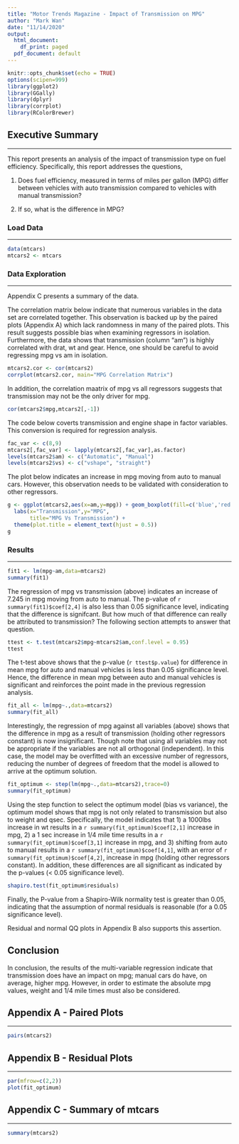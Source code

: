 ```yaml
---
title: "Motor Trends Magazine - Impact of Transmission on MPG"
author: "Mark Wan"
date: "11/14/2020"
output:
  html_document:
    df_print: paged
  pdf_document: default
---
```


```r
knitr::opts_chunk$set(echo = TRUE)
options(scipen=999)
library(ggplot2)
library(GGally)
library(dplyr)
library(corrplot)
library(RColorBrewer)

```

## **Executive Summary**
***
This report presents an analysis of the impact of transmission type on fuel efficiency. Specifically, this report addresses the questions,

1. Does fuel efficiency, measured in terms of miles per gallon (MPG) differ between vehicles with auto transmission compared to vehicles with manual transmission?

2. If so, what is the difference in MPG?

### **Load Data**
***
```r
data(mtcars)
mtcars2 <- mtcars
```

### **Data Exploration**
***
Appendix C presents a summary of the data.

The correlation matrix below indicate that numerous variables in the data set are correlated together. This observation is backed up by the paired plots (Appendix A) which lack randomness in many of the paired plots. This result suggests possible bias when examining regressors in isolation. Furthermore, the data shows that transmission (column "am") is highly correlated with drat, wt and gear. Hence, one should be careful to avoid regressing mpg vs am in isolation.
```r
mtcars2.cor <- cor(mtcars2)
corrplot(mtcars2.cor, main="MPG Correlation Matrix")
```

In addition, the correlation maatrix of mpg vs all regressors suggests that transmission may not be the only driver for mpg.
```r
cor(mtcars2$mpg,mtcars2[,-1])
```

The code below coverts transmission and engine shape in factor variables. This conversion is required for regression analysis.
```r
fac_var <- c(8,9)
mtcars2[,fac_var] <- lapply(mtcars2[,fac_var],as.factor)
levels(mtcars2$am) <- c("Automatic", "Manual")
levels(mtcars2$vs) <- c("vshape", "straight")
```

The plot below indicates an increase in mpg moving from auto to manual cars. However, this observation needs to be validated with consideration to other regressors. 
```r
g <- ggplot(mtcars2,aes(x=am,y=mpg)) + geom_boxplot(fill=c('blue','red')) + 
  labs(x="Transmission",y="MPG",
       title="MPG Vs Transmission") + 
  theme(plot.title = element_text(hjust = 0.5))
g
```

### **Results**
***
```r
fit1 <- lm(mpg~am,data=mtcars2)
summary(fit1)
```
The regression of mpg vs transmission (above) indicates an increase of 7.245 in mpg moving from auto to manual. The p-value of `r summary(fit1)$coef[2,4]` is also less than 0.05 significance level, indicating that the difference is signifcant. But how much of that difference can really be attributed to transmission? The following section attempts to answer that question.

```r
ttest <- t.test(mtcars2$mpg~mtcars2$am,conf.level = 0.95)
ttest
```
The t-test above shows that the p-value (`r ttest$p.value`) for difference in mean mpg for auto and manual vehicles is less than 0.05 significance level. Hence, the difference in mean mpg between auto and manual vehicles is significant and reinforces the point made in the previous regression analysis.

```r
fit_all <- lm(mpg~.,data=mtcars2)
summary(fit_all)
```
Interestingly, the regression of mpg against all variables (above) shows that the difference in mpg as a result of transmission (holding other regressors constant) is now insignificant. Though note that using all variables may not be appropriate if the variables are not all orthogonal (independent). In this case, the model may be overfitted with an excessive number of regressors, reducing the number of degrees of freedom that the model is allowed to arrive at the optimum solution.

```r
fit_optimum <- step(lm(mpg~.,data=mtcars2),trace=0)
summary(fit_optimum)
```
Using the step function to select the optimum model (bias vs variance), the optimum model shows that mpg is not only related to transmission but also to weight and qsec. Specifically, the model indicates that 1) a 1000lbs increase in wt results in a `r summary(fit_optimum)$coef[2,1]` increase in mpg, 2) a 1 sec increase in 1/4 mile time results in a `r summary(fit_optimum)$coef[3,1]` increase in mpg, and 3) shifting from auto to manual results in a `r summary(fit_optimum)$coef[4,1]`, with an error of `r summary(fit_optimum)$coef[4,2]`, increase in mpg (holding other regressors constant). In addition, these differences are all significant as indicated by the p-values (< 0.05 significance level).

```r
shapiro.test(fit_optimum$residuals)
```
Finally, the P-value from a Shapiro-Wilk normality test is greater than 0.05, indicating that the assumption of normal residuals is reasonable (for a 0.05 significance level). 

Residual and normal QQ plots in Appendix B also supports this assertion.

## **Conclusion**
In conclusion, the results of the multi-variable regression indicate that transmission does have an impact on mpg; manual cars do have, on average, higher mpg. However, in order to estimate the absolute mpg values, weight and 1/4 mile times must also be considered.


## **Appendix A - Paired Plots**
***
```r
pairs(mtcars2)
```


## **Appendix B - Residual Plots**
***
```r
par(mfrow=c(2,2))
plot(fit_optimum)
```

## **Appendix C - Summary of mtcars**
***
```r
summary(mtcars2)
```